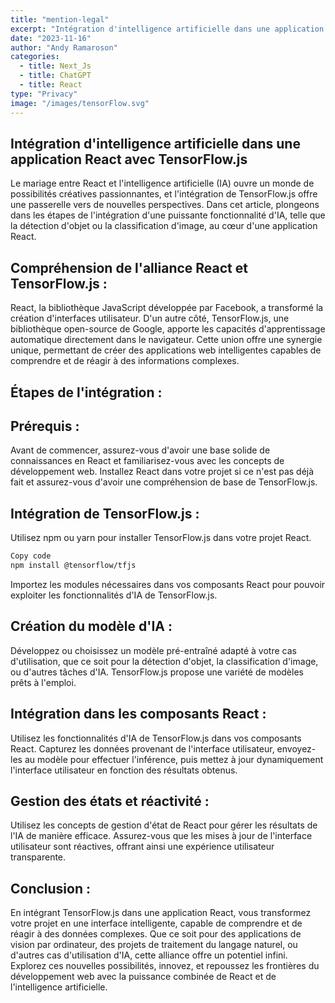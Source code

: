 ```yaml
---
title: "mention-legal"
excerpt: "Intégration d'intelligence artificielle dans une application React avec ChatGPT-3"
date: "2023-11-16"
author: "Andy Ramaroson"
categories:
  - title: Next_Js
  - title: ChatGPT
  - title: React
type: "Privacy"
image: "/images/tensorFlow.svg"
---
```


## Intégration d'intelligence artificielle dans une application React avec TensorFlow.js
Le mariage entre React et l'intelligence artificielle (IA) ouvre un monde de possibilités créatives passionnantes, et l'intégration de TensorFlow.js offre une passerelle vers de nouvelles perspectives. Dans cet article, plongeons dans les étapes de l'intégration d'une puissante fonctionnalité d'IA, telle que la détection d'objet ou la classification d'image, au cœur d'une application React.

## Compréhension de l'alliance React et TensorFlow.js :

React, la bibliothèque JavaScript développée par Facebook, a transformé la création d'interfaces utilisateur. D'un autre côté, TensorFlow.js, une bibliothèque open-source de Google, apporte les capacités d'apprentissage automatique directement dans le navigateur. Cette union offre une synergie unique, permettant de créer des applications web intelligentes capables de comprendre et de réagir à des informations complexes.

## Étapes de l'intégration :

## Prérequis :
Avant de commencer, assurez-vous d'avoir une base solide de connaissances en React et familiarisez-vous avec les concepts de développement web. Installez React dans votre projet si ce n'est pas déjà fait et assurez-vous d'avoir une compréhension de base de TensorFlow.js.

## Intégration de TensorFlow.js :
Utilisez npm ou yarn pour installer TensorFlow.js dans votre projet React.

```bash
Copy code
npm install @tensorflow/tfjs
```
Importez les modules nécessaires dans vos composants React pour pouvoir exploiter les fonctionnalités d'IA de TensorFlow.js.

## Création du modèle d'IA :
Développez ou choisissez un modèle pré-entraîné adapté à votre cas d'utilisation, que ce soit pour la détection d'objet, la classification d'image, ou d'autres tâches d'IA. TensorFlow.js propose une variété de modèles prêts à l'emploi.

## Intégration dans les composants React :
Utilisez les fonctionnalités d'IA de TensorFlow.js dans vos composants React. Capturez les données provenant de l'interface utilisateur, envoyez-les au modèle pour effectuer l'inférence, puis mettez à jour dynamiquement l'interface utilisateur en fonction des résultats obtenus.

## Gestion des états et réactivité :
Utilisez les concepts de gestion d'état de React pour gérer les résultats de l'IA de manière efficace. Assurez-vous que les mises à jour de l'interface utilisateur sont réactives, offrant ainsi une expérience utilisateur transparente.

## Conclusion :

En intégrant TensorFlow.js dans une application React, vous transformez votre projet en une interface intelligente, capable de comprendre et de réagir à des données complexes. Que ce soit pour des applications de vision par ordinateur, des projets de traitement du langage naturel, ou d'autres cas d'utilisation d'IA, cette alliance offre un potentiel infini. Explorez ces nouvelles possibilités, innovez, et repoussez les frontières du développement web avec la puissance combinée de React et de l'intelligence artificielle.
